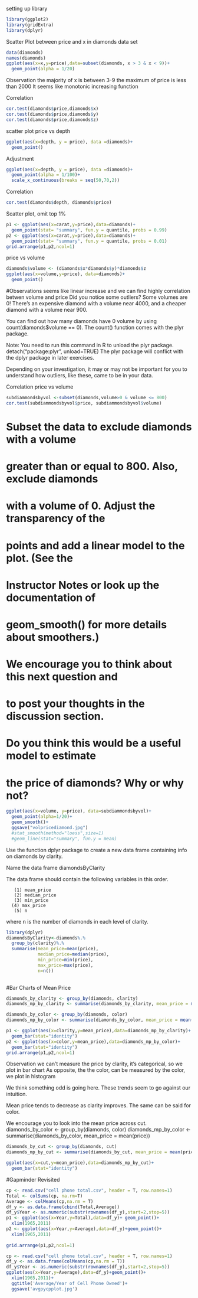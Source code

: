
setting up library

```r
library(ggplot2)
library(gridExtra)
library(dplyr)
```

Scatter Plot between price and x in diamonds data set
```r
data(diamonds)
names(diamonds)
ggplot(aes(x=x,y=price),data=subset(diamonds, x > 3 & x < 9))+
  geom_point(alpha = 1/20)
```

Observation
the majority of x is between 3-9
the maximum of price is less than 2000
It seems like monotonic increasing function

Correlation
```r
cor.test(diamonds$price,diamonds$x)
cor.test(diamonds$price,diamonds$y)
cor.test(diamonds$price,diamonds$z)
```
scatter plot price vs depth
```r
ggplot(aes(x=depth, y = price), data =diamonds)+
  geom_point()
```

Adjustment
```r
ggplot(aes(x=depth, y = price), data =diamonds)+
  geom_point(alpha = 1/100)+
  scale_x_continuous(breaks = seq(50,70,2))
```
Correlation
```r
cor.test(diamonds$depth, diamonds$price)
```
Scatter plot, omit top 1%
```r
p1 <- ggplot(aes(x=carat,y=price),data=diamonds)+
  geom_point(stat= "summary", fun.y = quantile, probs = 0.99)
p2 <- ggplot(aes(x=carat,y=price),data=diamonds)+
  geom_point(stat= "summary", fun.y = quantile, probs = 0.01)
grid.arrange(p1,p2,ncol=1)
```
price vs volume
```r
diamonds$volume <- (diamonds$x*diamonds$y)*diamonds$z
ggplot(aes(x=volume,y=price), data=diamonds)+
  geom_point()
```
#Observations
seems like linear increase and we can find highly correlation betwen volume and price
Did you notice some outliers? Some volumes are 0! There's an expensive diamond with a volume near 4000, and a cheaper diamond with a volume near 900.

You can find out how many diamonds have 0 volume by using count(diamonds$volume == 0). The count() function comes with the plyr package.

Note: You need to run this command in R to unload the plyr package. detach("package:plyr", unload=TRUE) The plyr package will conflict with the dplyr package in later exercises.

Depending on your investigation, it may or may not be important for you to understand how outliers, like these, came to be in your data.


Correlation price vs volume
```r
subdiammondsbyvol <-subset(diamonds,volume>0 & volume <= 800) 
cor.test(subdiammondsbyvol$price, subdiammondsbyvol$volume)
```
# Subset the data to exclude diamonds with a volume
# greater than or equal to 800. Also, exclude diamonds
# with a volume of 0. Adjust the transparency of the
# points and add a linear model to the plot. (See the
# Instructor Notes or look up the documentation of
# geom_smooth() for more details about smoothers.)

# We encourage you to think about this next question and
# to post your thoughts in the discussion section.

# Do you think this would be a useful model to estimate
# the price of diamonds? Why or why not?

```r
ggplot(aes(x=volume, y=price), data=subdiammondsbyvol)+
  geom_point(alpha=1/20)+
  geom_smooth()+
  ggsave("volpricediamond.jpg")
  #stat_smooth(method="loess",size=1)
  #geom_line(stat="summary", fun.y = mean)
```
Use the function dplyr package
 to create a new data frame containing
info on diamonds by clarity.

 Name the data frame diamondsByClarity

 The data frame should contain the following
 variables in this order.

       (1) mean_price
       (2) median_price
       (3) min_price
      (4) max_price
       (5) n

 where n is the number of diamonds in each
level of clarity.
```r
library(dplyr)
diamondsByClarity<-diamonds%.%
  group_by(clarity)%.%
  summarise(mean_price=mean(price),
            median_price=median(price),
            min_price=min(price),
            max_price=max(price),
            n=n())
  
```
#Bar Charts of Mean Price
```r
diamonds_by_clarity <- group_by(diamonds, clarity)
diamonds_mp_by_clarity <- summarise(diamonds_by_clarity, mean_price = mean(price))

diamonds_by_color <- group_by(diamonds, color)
diamonds_mp_by_color <- summarise(diamonds_by_color, mean_price = mean(price))

p1 <- ggplot(aes(x=clarity,y=mean_price),data=diamonds_mp_by_clarity)+
  geom_bar(stat="identity")
p2 <- ggplot(aes(x=color,y=mean_price),data=diamonds_mp_by_color)+
  geom_bar(stat="identity")
grid.arrange(p1,p2,ncol=1)
```
Observation
we can't measure the price by clarity, it's categorical, so we plot in bar chart
As opposite, the the color, can be measured by the color, we plot in histogram

We think something odd is going here. These trends seem to go against our intuition.

Mean price tends to decrease as clarity improves. The same can be said for color.

We encourage you to look into the mean price across cut.
diamonds_by_color <- group_by(diamonds, color)
diamonds_mp_by_color <- summarise(diamonds_by_color, mean_price = mean(price))
```r
diamonds_by_cut <- group_by(diamonds, cut)
diamonds_mp_by_cut <- summarise(diamonds_by_cut, mean_price = mean(price))

ggplot(aes(x=cut,y=mean_price),data=diamonds_mp_by_cut)+
  geom_bar(stat="identity")
```
#Gapminder Revisited
```r
cp <- read.csv("cell phone total.csv", header = T, row.names=1)
Total <- colSums(cp, na.rm=T)
Average <- colMeans(cp,na.rm = T)
df_y <- as.data.frame(cbind(Total,Average))
df_y$Year <- as.numeric(substr(rownames(df_y),start=2,stop=5))
p1 <- ggplot(aes(x=Year,y=Total),data=df_y)+ geom_point()+
  xlim(1965,2011)
p2 <- ggplot(aes(x=Year,y=Average),data=df_y)+geom_point()+
  xlim(1965,2011)
  
grid.arrange(p1,p2,ncol=1)
```
```r
cp <- read.csv("cell phone total.csv", header = T, row.names=1)
df_y <- as.data.frame(colMeans(cp,na.rm = T))
df_y$Year <- as.numeric(substr(rownames(df_y),start=2,stop=5))
ggplot(aes(x=Year,y=Average),data=df_y)+geom_point()+
  xlim(1965,2011)+
  ggtitle('Average/Year of Cell Phone Owned')+
  ggsave('avgpycpplot.jpg')

```


